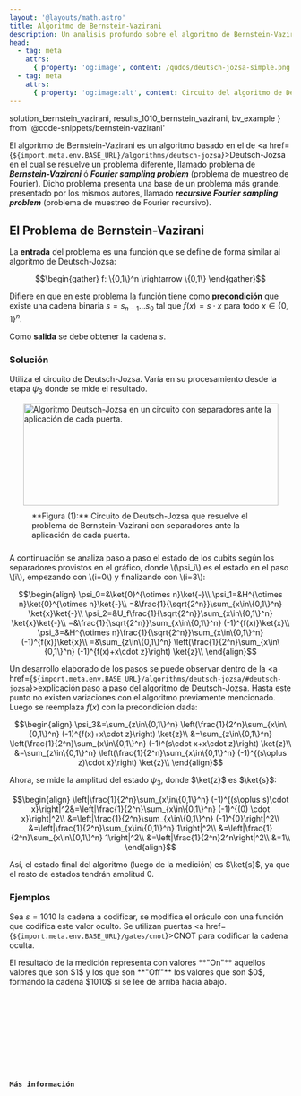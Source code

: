 ```yaml
---
layout: '@layouts/math.astro'
title: Algoritmo de Bernstein-Vazirani
description: Un analisis profundo sobre el algoritmo de Bernstein-Vazirani y su similutud al algoritmo de Deutsch-Jozsa
head:
  - tag: meta
    attrs:
      { property: 'og:image', content: /qudos/deutsch-jozsa-simple.png }
  - tag: meta
    attrs:
      { property: 'og:image:alt', content: Circuito del algoritmo de Deutsch }
---
```


  solution_bernstein_vazirani,
  results_1010_bernstein_vazirani,
  bv_example
} from '@code-snippets/bernstein-vazirani'

El algoritmo de Bernstein-Vazirani es un algoritmo basado en el de <a href={`${import.meta.env.BASE_URL}/algorithms/deutsch-jozsa`}>Deutsch-Jozsa</a> en el cual se resuelve un problema diferente, llamado problema de **_Bernstein-Vazirani_** ó **_Fourier sampling problem_** (problema de muestreo de Fourier). Dicho problema presenta una base de un problema más grande, presentado por los mismos autores, llamado **_recursive Fourier sampling problem_** (problema de muestreo de Fourier recursivo).

## El Problema de Bernstein-Vazirani

La **entrada** del problema es una función que se define de forma similar al algoritmo de Deutsch-Jozsa:

```math
\begin{gather}
f: \{0,1\}^n \rightarrow \{0,1\}
\end{gather}
```

Difiere en que en este problema la función tiene como **precondición** que existe una cadena binaria $s=s_{n-1}\ldots s_0$ tal que $f(x)=s\cdot x$ para todo $x\in\{0,1\}^n$.

Como **salida** se debe obtener la cadena $s$.

### Solución

Utiliza el circuito de Deutsch-Jozsa. Varía en su procesamiento desde la etapa $\psi_3$ donde se mide el resultado.

<div style='display:flex; justify-content:center; align-items:center; flex-direction:column'>
  <Image
    src={`${import.meta.env.BASE_URL}/deutsch-jozsa-completo.png`}
    alt='Algoritmo Deutsch-Jozsa en un circuito con separadores ante la aplicación de cada puerta.'
    width='455'
    height='182'
  />
  <span style='max-width:455px; padding:10px 40px'>
    **Figura (1):** Circuito de Deutsch-Jozsa que resuelve el problema de Bernstein-Vazirani con separadores ante la aplicación de cada puerta.
  </span>
</div>

A continuación se analiza paso a paso el estado de los cubits según los separadores provistos en el gráfico, donde \\(\psi_i\\) es el estado en el paso \\(i\\), empezando con \\(i=0\\) y finalizando con \\(i=3\\):

```math
\begin{align}
\psi_0=&\ket{0}^{\otimes n}\ket{-}\\
\psi_1=&H^{\otimes n}\ket{0}^{\otimes n}\ket{-}\\
=&\frac{1}{\sqrt{2^n}}\sum_{x\in\{0,1\}^n} \ket{x}\ket{-}\\
\psi_2=&U_f\frac{1}{\sqrt{2^n}}\sum_{x\in\{0,1\}^n} \ket{x}\ket{-}\\
=&\frac{1}{\sqrt{2^n}}\sum_{x\in\{0,1\}^n} (-1)^{f(x)}\ket{x}\\
\psi_3=&H^{\otimes n}\frac{1}{\sqrt{2^n}}\sum_{x\in\{0,1\}^n} (-1)^{f(x)}\ket{x}\\
=&\sum_{z\in\{0,1\}^n} \left(\frac{1}{2^n}\sum_{x\in\{0,1\}^n} (-1)^{f(x)+x\cdot z}\right) \ket{z}\\
\end{align}
```

Un desarrollo elaborado de los pasos se puede observar dentro de la <a href={`${import.meta.env.BASE_URL}/algorithms/deutsch-jozsa/#deutsch-jozsa`}>explicación paso a paso del algoritmo de Deutsch-Jozsa</a>. Hasta este punto no existen variaciones con el algoritmo previamente mencionado. Luego se reemplaza $f(x)$ con la precondición dada:

```math
\begin{align}
\psi_3&=\sum_{z\in\{0,1\}^n} \left(\frac{1}{2^n}\sum_{x\in\{0,1\}^n} (-1)^{f(x)+x\cdot z}\right) \ket{z}\\
&=\sum_{z\in\{0,1\}^n} \left(\frac{1}{2^n}\sum_{x\in\{0,1\}^n} (-1)^{s\cdot x+x\cdot z}\right) \ket{z}\\
&=\sum_{z\in\{0,1\}^n} \left(\frac{1}{2^n}\sum_{x\in\{0,1\}^n} (-1)^{(s\oplus z)\cdot x}\right) \ket{z}\\
\end{align}
```

Ahora, se mide la amplitud del estado $\psi_3$, donde $\ket{z}$ es $\ket{s}$:

```math
\begin{align}
\left|\frac{1}{2^n}\sum_{x\in\{0,1\}^n} (-1)^{(s\oplus s)\cdot x}\right|^2&=\left|\frac{1}{2^n}\sum_{x\in\{0,1\}^n} (-1)^{(0) \cdot x}\right|^2\\
&=\left|\frac{1}{2^n}\sum_{x\in\{0,1\}^n} (-1)^{0}\right|^2\\
&=\left|\frac{1}{2^n}\sum_{x\in\{0,1\}^n} 1\right|^2\\
&=\left|\frac{1}{2^n}\sum_{x\in\{0,1\}^n} 1\right|^2\\
&=\left|\frac{1}{2^n}2^n\right|^2\\
&=1\\
\end{align}
```

Así, el estado final del algoritmo (luego de la medición) es $\ket{s}$, ya que el resto de estados tendrán amplitud 0.

### Ejemplos

Sea $s=1010$ la cadena a codificar, se modifica el oráculo con una función que codifica este valor oculto. Se utilizan puertas <a href={`${import.meta.env.BASE_URL}/gates/cnot`}>CNOT</a> para codificar la cadena oculta.

<Tabs>
  <TabItem label='Quirk'>
    <Box>
      <QuantumCircuit src={bv_example} />
      <Aside>
        El resultado de la medición representa con valores **"On"** aquellos valores que son $1$ y los que son **"Off"** los valores que son $0$, formando la cadena $1010$ si se lee de arriba hacia abajo.
      </Aside>
    </Box>
  </TabItem>
  <TabItem label='Qiskit'>
    <Box>
      <Tabs>
        <TabItem label='Código'>
          <Code code={solution_bernstein_vazirani} lang='py' />
        </TabItem>
        <TabItem label='Resultado'>
          <Code
            mark={[`{'0101': 1024}`]}
            lang='text'
            code={results_1010_bernstein_vazirani}
          />
        </TabItem>
        <TabItem label='Librería común'>
          <Code lang='py' code={common_deutsch_lib} />
        </TabItem>
      </Tabs>
    </Box>
  </TabItem>
</Tabs>

## Más información

<Recommendations />
<BibItem id="wong" rate="r" prefix="Capítulo 7.4.3, " />
<BibItem id="bernsteinVaziraniSoar" rate="r" />
<BibItem id="queryAlgorithmsQiskit" rate="a" />
